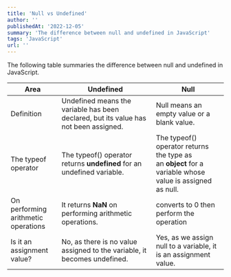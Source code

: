```yaml
---
title: 'Null vs Undefined'
author: ''
publishedAt: '2022-12-05'
summary: 'The difference between null and undefined in JavaScript'
tags: 'JavaScript'
url: ''
---
```


The following table summaries the difference between null and undefined in JavaScript.

| Area                                | Undefined                                                                            | Null                                                                                                    |
| ----------------------------------- | ------------------------------------------------------------------------------------ | ------------------------------------------------------------------------------------------------------- |
| Definition                          | Undefined means the variable has been declared, but its value has not been assigned. | Null means an empty value or a blank value.                                                             |
| The typeof operator                 | The typeof() operator returns **undefined** for an undefined variable.               | The typeof() operator returns the type as an **object** for a variable whose value is assigned as null. |
| On performing arithmetic operations | It returns **NaN** on performing arithmetic operations.                              | converts to 0 then perform the operation                                                                |
| Is it an assignment value?          | No, as there is no value assigned to the variable, it becomes undefined.             | Yes, as we assign null to a variable, it is an assignment value.                                        |
